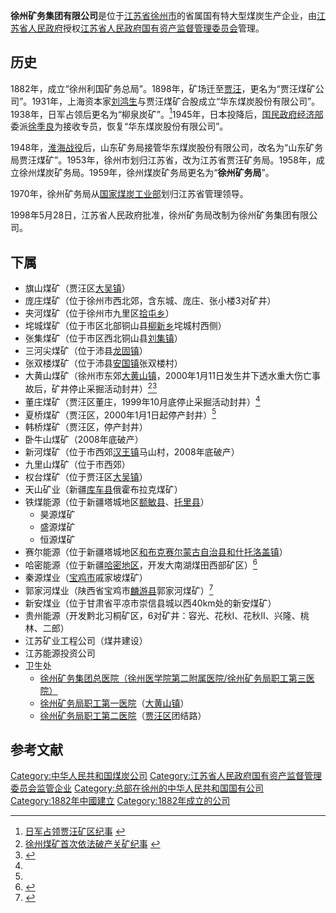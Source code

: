 {{Infobox Company 
| company_name     = 徐州矿务集团有限公司
| company_name_en  = 
| company_logo     = 
| company_type     = [[国有企业|国有企业]]
| predecessor      = 徐州矿务局
| foundation       = 1882年
| location         = {{PRC}}[[江苏省|江苏省]][[徐州市|徐州市]]
| key_people       = 
| industry         = 
| products         = 
| revenue          = 
| operating_income = 
| net_income       = 
| num_employees    = 
| parent           = 
| divisions        = 
| subsid           = 
| homepage         = 
| footnotes        = 
}}
'''徐州矿务集团有限公司'''是位于[[江苏省|江苏省]][[徐州市|徐州市]]的省属国有特大型煤炭生产企业，由[[江苏省人民政府|江苏省人民政府]]授权[[江苏省人民政府国有资产监督管理委员会|江苏省人民政府国有资产监督管理委员会]]管理。

==历史==

1882年，成立“徐州利国矿务总局”。1898年，矿场迁至[[贾汪|贾汪]]，更名为“贾汪煤矿公司”。1931年，上海资本家[[刘鸿生|刘鸿生]]与贾汪煤矿合股成立“华东煤炭股份有限公司”。1938年，日军占领后更名为“柳泉炭矿”。<ref>[http://www.xzsz.gov.cn/news.aspx?id=1206 日军占领贾汪矿区纪事] {{webarchive|url=https://web.archive.org/web/20140320083624/http://www.xzsz.gov.cn/news.aspx?id=1206 |date=2014-03-20 }}</ref>1945年，日本投降后，[[国民政府经济部|国民政府经济部]]委派[[徐季良|徐季良]]为接收专员，恢复“华东煤炭股份有限公司”。

1948年，[[淮海战役|淮海战役]]后，山东矿务局接管华东煤炭股份有限公司，改名为“山东矿务局贾汪煤矿”。1953年，徐州市划归江苏省，改为江苏省贾汪矿务局。1958年，成立徐州煤炭矿务局。1959年，徐州煤炭矿务局更名为“'''徐州矿务局'''”。

1970年，徐州矿务局从[[煤炭工业部|国家煤炭工业部]]划归江苏省管理领导。

1998年5月28日，江苏省人民政府批准，徐州矿务局改制为徐州矿务集团有限公司。

==下属==
*旗山煤矿（贾汪区[[大吴镇|大吴镇]]）
*庞庄煤矿（位于徐州市西北郊，含东城、庞庄、张小楼3对矿井）
*夹河煤矿（位于徐州市九里区[[拾屯乡|拾屯乡]]）
*垞城煤矿（位于市区北部铜山县[[柳新乡|柳新乡]]垞城村西侧）
*张集煤矿（位于市区西北铜山县[[刘集镇|刘集镇]]）
*三河尖煤矿（位于沛县[[龙固镇|龙固镇]]）
*张双楼煤矿（位于沛县[[安国镇|安国镇]]张双楼村）
*大黄山煤矿（徐州市东郊[[大黄山镇|大黄山镇]]，2000年1月11日发生井下透水重大伤亡事故后，矿井停止采掘活动封井）<ref name="pc">[http://www.xzsz.gov.cn/news.aspx?id=1139 徐州煤矿首次依法破产关矿纪事] {{webarchive|url=https://web.archive.org/web/20140320070415/http://www.xzsz.gov.cn/news.aspx?id=1139 |date=2014-03-20 }}</ref><ref>{{Cite web |url=http://www.people.com.cn/item/dhsmk/01162.html |title=生命重如泰山——徐州大黄山煤矿生还矿工获救记 |access-date=2014-03-20 |archive-date=2016-03-04 |archive-url=https://web.archive.org/web/20160304052417/http://www.people.com.cn/item/dhsmk/01162.html |dead-url=no }}</ref>
*董庄煤矿（贾汪区董庄，1999年10月底停止采掘活动封井）<ref name="pc"/>
*夏桥煤矿（贾汪区，2000年1月1日起停产封井）<ref name="pc"/>
*韩桥煤矿（贾汪区，停产封井）
*卧牛山煤矿（2008年底破产）
*新河煤矿（位于市西郊[[汉王镇|汉王镇]]马山村，2008年底破产）
*九里山煤矿（位于市西郊）
*权台煤矿（位于贾汪区[[大吴镇|大吴镇]]）
*天山矿业（新疆[[库车县|库车县]]俄霍布拉克煤矿）
*铁煤能源（位于新疆塔城地区[[额敏县|额敏县]]、[[托里县|托里县]]）
**昊源煤矿
**盛源煤矿
**恒源煤矿
*赛尔能源（位于新疆塔城地区[[和布克赛尔蒙古自治县|和布克赛尔蒙古自治县]][[和什托洛盖镇|和什托洛盖镇]]）
*哈密能源（位于新疆[[哈密地区|哈密地区]]，开发大南湖煤田西部矿区）<ref>{{Cite web |url=http://energy.people.com.cn/GB/16520976.html |title=新疆哈密多地现“煤都” 新增储量约1660亿吨 |access-date=2014-03-20 |archive-date=2016-03-04 |archive-url=https://web.archive.org/web/20160304071234/http://energy.people.com.cn/GB/16520976.html |dead-url=no }}</ref>
*秦源煤业（[[宝鸡市|宝鸡市]]戚家坡煤矿）
*郭家河煤业（陕西省宝鸡市[[麟游县|麟游县]]郭家河煤矿）<ref>{{Cite web |url=http://www.coal.com.cn/Gratis/2009-9-23/ArticleDisplay_339569.shtml |title=郭家河：改写了徐矿无特大矿井历史 |access-date=2014-03-20 |archive-date=2019-08-19 |archive-url=https://web.archive.org/web/20190819071617/http://www.coal.com.cn/Gratis/2009-9-23/ArticleDisplay_339569.shtml |dead-url=no }}</ref>
*新安煤业（位于甘肃省平凉市崇信县城以西40km处的新安煤矿）
*贵州能源（开发黔北习桐矿区，6对矿井：容光、花秋I、花秋Ⅱ、兴隆、桃林、二郎）
*江苏矿业工程公司（煤井建设）
*江苏能源投资公司
*卫生处
**[[徐州医学院第二附属医院|徐州矿务集团总医院（徐州医学院第二附属医院/徐州矿务局职工第三医院）]]
**[[徐州矿务局职工第一医院|徐州矿务局职工第一医院]]（[[大黄山镇|大黄山镇]]）
**[[徐州矿务集团第二医院|徐州矿务局职工第二医院]]（[[贾汪区|贾汪区]]团结路）

==参考文献==
{{Reflist}}

[[Category:中华人民共和国煤炭公司|Category:中华人民共和国煤炭公司]]
[[Category:江苏省人民政府国有资产监督管理委员会监管企业|Category:江苏省人民政府国有资产监督管理委员会监管企业]]
[[Category:总部在徐州的中华人民共和国国有公司|Category:总部在徐州的中华人民共和国国有公司]]
[[Category:1882年中國建立|Category:1882年中國建立]]
[[Category:1882年成立的公司|Category:1882年成立的公司]]